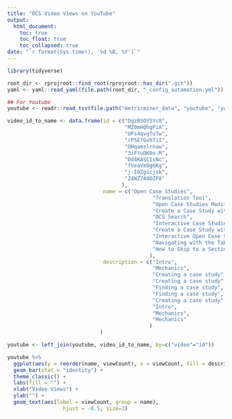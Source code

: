 ```yaml
---
title: "OCS Video Views on YouTube"
output:
  html_document:
    toc: true
    toc_float: true
    toc_collapsed: true
date: "`r format(Sys.time(), '%d %B, %Y')`"
---
```


```r
library(tidyverse)

root_dir <- rprojroot::find_root(rprojroot::has_dir(".git"))
yaml <- yaml::read_yaml(file.path(root_dir, "_config_automation.yml"))

## For Youtube
youtube <- readr::read_tsv(file.path("metricminer_data", "youtube", "youtube.tsv"))
```

```r
video_id_to_name <- data.frame(id = c("DgzBSOY5Yc8",
                                      "MZ0mHQhgPiA",
                                      "UFs4qvgTuTw",
                                      "rP5E7GohTiI",
                                      "OHqamzlrnaw",
                                      "3iFtuDK0o-M",
                                      "Dd4KASCIsNc",
                                      "fVeaVm9g6Kg",
                                      "j-I0Zgicjsk",
                                      "Z4WZ7A0OZF8"
                                     ),
                               name = c("Open Case Studies",
                                               "Translation Tool",
                                               "Open Case Studies Modification",
                                               "Create a Case Study with the OCS Template",
                                               "OCS Search",
                                               "Interactive Case Studies and Independent Learners",
                                               "Create a Case Study with the MakeCaseStudies App",
                                               "Interactive Open Case Studies",
                                               "Navigating with the Table of Contents",
                                               "How to Skip to a Section"
                                              ),
                               description = c("Intro",
                                               "Mechanics",
                                               "Creating a case study",
                                               "Creating a case study",
                                               "Finding a case study",
                                               "Finding a case study",
                                               "Creating a case study",
                                               "Intro",
                                               "Mechanics",
                                               "Mechanics"
                                              )
                              )

youtube <- left_join(youtube, video_id_to_name, by=c("video"="id"))

youtube %>%
  ggplot(aes(y = reorder(name, viewCount), x = viewCount, fill = description)) +
  geom_bar(stat = "identity") +
  theme_classic() +
  labs(fill = "") +
  xlab("Video Views") +
  ylab("") +
  geom_text(aes(label = viewCount, group = name),
                  hjust = -0.5, size=3)
```
